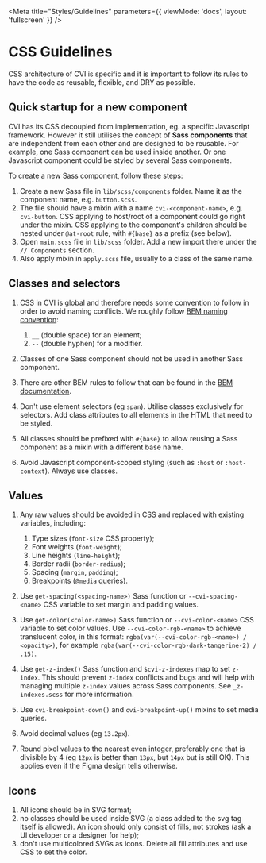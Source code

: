 
<Meta title="Styles/Guidelines" parameters={{ viewMode: 'docs', layout: 'fullscreen' }} />

# CSS Guidelines

CSS architecture of CVI is specific and it is important to follow its rules to have the code as reusable, flexible, and DRY as possible.

## Quick startup for a new component

CVI has its CSS decoupled from implementation, eg. a specific Javascript framework. However it still utilises the concept of **Sass components** that are independent from each other and are designed to be reusable. For example, one Sass component can be used inside another. Or one Javascript component could be styled by several Sass components.

To create a new Sass component, follow these steps:

1. Create a new Sass file in `lib/scss/components` folder. Name it as the component name, e.g. `button.scss`.
2. The file should have a mixin with a name `cvi-<component-name>`, e.g. `cvi-button`. CSS applying to host/root of a component could go right under the mixin. CSS applying to the component's children should be nested under `@at-root` rule, with `#{base}` as a prefix (see below).
3. Open `main.scss` file in `lib/scss` folder. Add a new import there under the `// Components` section.
4. Also apply mixin in `apply.scss` file, usually to a class of the same name.

## Classes and selectors

1. CSS in CVI is global and therefore needs some convention to follow in order to avoid naming conflicts. We roughly follow [BEM naming convention](https://en.bem.info):

    1. `__` (double space) for an element;
    2. `--` (double hyphen) for a modifier.

2. Classes of one Sass component should not be used in another Sass component.
3. There are other BEM rules to follow that can be found in the [BEM documentation](https://en.bem.info/methodology/quick-start/).
4. Don't use element selectors (eg `span`). Utilise classes exclusively for selectors. Add class attributes to all elements in the HTML that need to be styled.
5. All classes should be prefixed with `#{base}` to allow reusing a Sass component as a mixin with a different base name.
6. Avoid Javascript component-scoped styling (such as `:host` or `:host-context`). Always use classes.

## Values

1. Any raw values should be avoided in CSS and replaced with existing variables, including:

   1. Type sizes (`font-size` CSS property);
   2. Font weights (`font-weight`);
   3. Line heights (`line-height`);
   4. Border radii (`border-radius`);
   5. Spacing (`margin`, `padding`);
   6. Breakpoints (`@media` queries).

2. Use `get-spacing(<spacing-name>)` Sass function or `--cvi-spacing-<name>` CSS variable to set margin and padding values.
3. Use `get-color(<color-name>)` Sass function or `--cvi-color-<name>` CSS variable to set color values. Use `--cvi-color-rgb-<name>` to achieve translucent color, in this format: `rgba(var(--cvi-color-rgb-<name>) / <opacity>)`, for example `rgba(var(--cvi-color-rgb-dark-tangerine-2) / .15)`.
4. Use `get-z-index()` Sass function and `$cvi-z-indexes` map to set `z-index`. This should prevent `z-index` conflicts and bugs and will help with managing multiple `z-index` values across Sass components. See `_z-indexes.scss` for more information.
5. Use `cvi-breakpoint-down()` and `cvi-breakpoint-up()` mixins to set media queries.
6. Avoid decimal values (eg `13.2px`).
7. Round pixel values to the nearest even integer, preferably one that is divisible by 4 (eg `12px` is better than `13px`, but `14px` but is still OK). This applies even if the Figma design tells otherwise.

## Icons 

1. All icons should be in SVG format;
2. no classes should be used inside SVG (a class added to the svg tag itself is allowed). An icon should only consist of fills, not strokes (ask a UI developer or a designer for help);
3. don't use multicolored SVGs as icons. Delete all fill attributes and use CSS to set the color.
